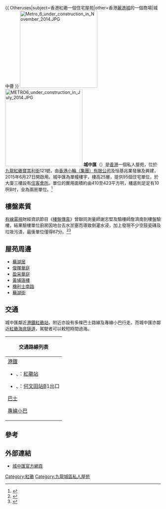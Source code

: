 {{ Otheruses|subject=香港紅磡一個住宅屋苑|other=香港[[麗港城|麗港城]]的一個商場|城中薈 }}
{{refimprove|time=2014-07-19T10:25:27+00:00}}
{{Infobox_housinghk
|name = 城中匯<br/>{{lang|en|Metro 6}}
|logo=
|photo = Metro 6.JPG
|phototitle =
|address = {{HKG}}[[九龍|九龍]][[紅磡|紅磡]][[寶其利街|寶其利街]]121號
|lot =
|developer = [[香港小輪(集團)有限公司|香港小輪(集團)有限公司]]<br/>恒基兆業地產
|architects =
|use = 住宅
|blocknumber = 1
|floornumber = 25
|flatnumber = 95
|yearofcompletion = 2015年
|former =
|facilities = 住客會所
|management =
|website = {{url|http://www.metro6.com.hk/}}
}}
[[File:Metro_6_under_construction_in_November_2014.JPG|250px]]
[[File:METRO6_under_construction_in_July_2014.JPG|250px]]
'''城中匯'''（{{lang-en|Metro 6}}）是[[香港|香港]]一個私人屋苑，位於[[九龍|九龍]][[紅磡|紅磡]][[寶其利街|寶其利街]]121號，由[[香港小輪|香港小輪（集團）有限公司]]及恒基兆業發展及興建，2015年6月27日開啟用。城中匯為單幢樓宇，樓高25層，提供95個住宅單位，於大廈三樓設有[[住客會所|住客會所]]。單位的實用面積約由410至423平方呎，樓底則足足有10呎8吋，全為兩房單位。<ref>{{cite news |language=zh-hk |url=http://the-sun.on.cc/cnt/finance/20140716/00434_005.html?pubdate=20140716 |title=城中匯開價折實566萬入場 |publisher=太陽報 |date=2014-07-16 |accessdate=2014年7月18日 |archive-date=2016-03-04 |archive-url=https://web.archive.org/web/20160304220356/http://the-sun.on.cc/cnt/finance/20140716/00434_005.html?pubdate=20140716 |dead-url=no }}</ref>

==樓盤素質==
[[有線電視|有線電視]]財經資訊節目《[[樓盤傳真|樓盤傳真]]》曾聯同測量師謝志堅及驗樓師詹濟南到樓盤驗樓，結果驗樓單位廚房因地台去水淤塞而導致倒灌水浸，加上發現不少空鼓瓷磚及垃圾污漬，最後單位僅得67分。<ref>{{cite news |url=http://cablenews.i-cable.com/ci/index.php/videopage/program/12228010/%E6%A8%93%E7%9B%A4%E5%82%B3%E7%9C%9F/%E5%9F%8E%E4%B8%AD%E5%8C%AF%E5%9C%B0%E5%83%B9%E9%AB%98%E9%81%B8%E6%96%99%E5%B9%B3%E5%AF%A6 |title=城中匯地價高選料平實 |date=2015-11-10}}</ref><ref>{{cite news |url=http://cablenews.i-cable.com/ci/index.php/videopage/program/12229235/%E6%A8%93%E7%9B%A4%E5%82%B3%E7%9C%9F/%E5%9F%8E%E4%B8%AD%E5%8C%AF%E5%BB%9A%E6%88%BF%E5%8E%BB%E6%B0%B4%E5%8F%97%E9%98%BB%E5%9A%B4%E9%87%8D%E5%80%92%E7%81%8C |title=城中匯廚房去水受阻嚴重倒灌 |date=2015-11-25}}</ref>

==屋苑周邊==
* [[蕪湖居|蕪湖居]]
* [[俊暉華庭|俊暉華庭]]
* [[盈采華庭|盈采華庭]]
* [[黃埔唐樓|黃埔唐樓]]
* [[機利士南路|機利士南路]]
* [[蕪湖街|蕪湖街]]

==交通==
城中匯鄰近[[港鐵|港鐵]][[紅磡站|紅磡站]]，附近亦設有多條巴士路線及專線小巴行走。而城中匯亦鄰近[[海底隧道_(香港)|紅磡海底隧道]]，駕駛者可以較短時間過海。

{| class="mw-collapsible mw-collapsed wikitable" style="background:white; margin: 0 auto; width: auto;" 
! 交通路線列表
|-
|
;[[港鐵|港鐵]]
*{{港鐵路線標誌|EAL}}、{{港鐵路線標誌|TML}}：[[紅磡站|紅磡站]]
*{{港鐵路線標誌|KTL}}、{{港鐵路線標誌|TML}}：[[何文田站|何文田站]]B1出口

;[[香港巴士|巴士]]
{{九龍新界巴士簡單列表|3B|5|5A|5C|5P|6C|6F|7B|8|8A|11|11K|11X|12A|13X|14|14X|15|15X|21|26|28|30X|41|45|85X|93K|98D|213X|215X|219X|224X|296D|297|796X}}
{{大嶼山巴士簡單列表|A22|E23|E23A}}
{{過海隧道巴士簡單列表|101|101R|106|106A|106P|107|107P|108|109|111|111R|115|116|N121}} 

;[[香港小巴|專線小巴]]
{{九龍專線小巴簡單列表|2|6|6C|8|8S|13}}
|}

== 參考 ==
{{reflist}}

==外部連結==
*[http://www.metro6.com.hk/ 城中匯官方網頁] {{Wayback|url=http://www.metro6.com.hk/ |date=20200923052728 }}

{{恆基兆業地產}}

[[Category:紅磡|Category:紅磡]]
[[Category:九龍城區私人屋苑|Category:九龍城區私人屋苑]]